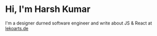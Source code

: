 # Hi, I'm Harsh Kumar

I'm a designer durned software engineer and write about JS & React at [lekoarts.de](https://www.lekoarts.de?utm_source=cara&utm_medium=Starter)
